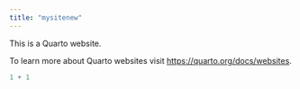 ```yaml
---
title: "mysitenew"
---
```


This is a Quarto website.

To learn more about Quarto websites visit <https://quarto.org/docs/websites>.

```r
1 + 1
```
